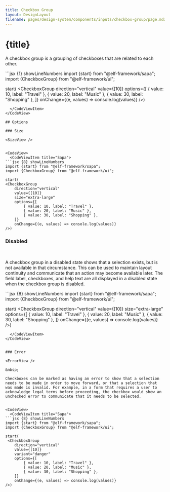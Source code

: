 ```yaml
---
title: Checkbox Group
layout: DesignLayout
filename: pages/design-system/components/inputs/checkbox-group/page.mdx
---
```



# {title}

A checkbox group is a grouping of checkboxes that are related to each other.

<MainView />


<CodeView>
  <CodeViewItem title="Sapa">
```jsx {1} showLineNumbers
import {start} from "@elf-framework/sapa";
import {CheckboxGroup} from "@elf-framework/ui";

start(
<CheckboxGroup
    direction="vertical"
    value={[10]}
    options={[
        { value: 10, label: "Travel" },
        { value: 20, label: "Music" },
        { value: 30, label: "Shopping" },
    ]}
    onChange={(e, values) => console.log(values)}
/>)
```
  </CodeViewItem>
</CodeView>

## Options 

### Size

<SizeView />


<CodeView>
  <CodeViewItem title="Sapa">
```jsx {8} showLineNumbers
import {start} from "@elf-framework/sapa";
import {CheckboxGroup} from "@elf-framework/ui";

start(
<CheckboxGroup
    direction="vertical"
    value={[10]}
    size="extra-large"
    options={[
        { value: 10, label: "Travel" },
        { value: 20, label: "Music" },
        { value: 30, label: "Shopping" },
    ]}
    onChange={(e, values) => console.log(values)}
/>)
```
  </CodeViewItem>
</CodeView>


### Disabled

<DisabledView />

&nbsp;

A checkbox group in a disabled state shows that a selection exists,
but is not available in that circumstance. This can be used to
maintain layout continuity and communicate that an action may become
available later. The field label, checkboxes, and help text are all
displayed in a disabled state when the checkbox group is disabled.

<CodeView>
  <CodeViewItem title="Sapa">
```jsx {8} showLineNumbers
import {start} from "@elf-framework/sapa";
import {CheckboxGroup} from "@elf-framework/ui";

start(
<CheckboxGroup
    direction="vertical"
    value={[10]}
    size="extra-large"
    options={[
        { value: 10, label: "Travel" },
        { value: 20, label: "Music" },
        { value: 30, label: "Shopping" },
    ]}
    onChange={(e, values) => console.log(values)}
/>)
```
  </CodeViewItem>
</CodeView>


### Error

<ErrorView />

&nbsp;

Checkboxes can be marked as having an error to show that a selection
needs to be made in order to move forward, or that a selection that
was made is invalid. For example, in a form that requires a user to
acknowledge legal terms before proceeding, the checkbox would show an
unchecked error to communicate that it needs to be selected.


<CodeView>
  <CodeViewItem title="Sapa">
```jsx {8} showLineNumbers
import {start} from "@elf-framework/sapa";
import {CheckboxGroup} from "@elf-framework/ui";

start(
 <CheckboxGroup
    direction="vertical"
    value={[10]}
    variant="danger"
    options={[
        { value: 10, label: "Travel" },
        { value: 20, label: "Music" },
        { value: 30, label: "Shopping" },
    ]}
    onChange={(e, values) => console.log(values)}
/>)
```
  </CodeViewItem>
</CodeView>


